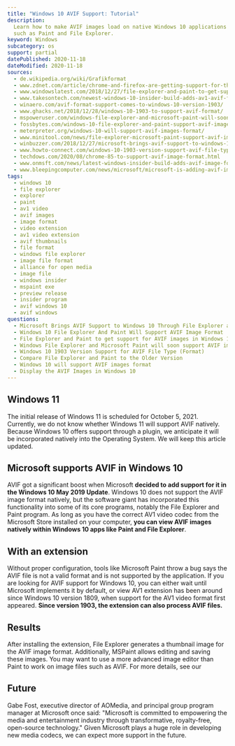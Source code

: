 ```yaml
---
title: "Windows 10 AVIF Support: Tutorial"
description:
  Learn how to make AVIF images load on native Windows 10 applications
  such as Paint and File Explorer.
keyword: Windows
subcategory: os
support: partial
datePublished: 2020-11-18
dateModified: 2020-11-18
sources:
  - de.wikipedia.org/wiki/Grafikformat
  - www.zdnet.com/article/chrome-and-firefox-are-getting-support-for-the-new-avif-image-format/
  - www.windowslatest.com/2018/12/27/file-explorer-and-paint-to-get-support-for-avif-images-in-windows-10/
  - www.takesontech.com/newest-windows-10-insider-build-adds-av1-avif-format-support
  - winaero.com/avif-format-support-comes-to-windows-10-version-1903/
  - www.ghacks.net/2018/12/28/windows-10-1903-to-support-avif-format/
  - mspoweruser.com/windows-file-explorer-and-microsoft-paint-will-soon-support-avif-images/
  - fossbytes.com/windows-10-file-explorer-and-paint-support-avif-image-format/
  - meterpreter.org/windows-10-will-support-avif-images-format/
  - www.minitool.com/news/file-explorer-microsoft-paint-support-avif-images
  - winbuzzer.com/2018/12/27/microsoft-brings-avif-support-to-windows-10-through-file-explorer-and-paint-xcxwbn/
  - www.howto-connect.com/windows-10-1903-version-support-avif-file-type/
  - techdows.com/2020/08/chrome-85-to-support-avif-image-format.html
  - www.onmsft.com/news/latest-windows-insider-build-adds-avif-image-format-support
  - www.bleepingcomputer.com/news/microsoft/microsoft-is-adding-avif-image-support-to-windows-10/
tags:
  - windows 10
  - file explorer
  - explorer
  - paint
  - av1 video
  - avif images
  - image format
  - video extension
  - av1 video extension
  - avif thumbnails
  - file format
  - windows file explorer
  - image file format
  - alliance for open media
  - image file
  - windows insider
  - mspaint exe
  - preview release
  - insider program
  - avif windows 10
  - avif windows
questions:
  - Microsoft Brings AVIF Support to Windows 10 Through File Explorer and Paint
  - Windows 10 File Explorer And Paint Will Support AVIF Image Format
  - File Explorer and Paint to get support for AVIF images in Windows 10
  - Windows File Explorer and Microsoft Paint will soon support AVIF images
  - Windows 10 1903 Version Support for AVIF File Type (Format)
  - Compare File Explorer and Paint to the Older Version
  - Windows 10 will support AVIF images format
  - Display the AVIF Images in Windows 10
---
```


## Windows 11

The initial release of Windows 11 is scheduled for October 5, 2021. Currently, we do not know whether Windows 11 will support AVIF natively. Because Windows 10 offers support through a plugin, we anticipate it will be incorporated natively into the Operating System. We will keep this article updated.

## Microsoft supports AVIF in Windows 10

AVIF got a significant boost when Microsoft **decided to add support for it in the Windows 10 May 2019 Update**. Windows 10 does not support the AVIF image format natively, but the software giant has incorporated this functionality into some of its core programs, notably the File Explorer and Paint program.
As long as you have the correct AV1 video codec from the Microsoft Store installed on your computer, **you can view AVIF images natively within Windows 10 apps like Paint and File Explorer**.

## With an extension

Without proper configuration, tools like Microsoft Paint throw a bug says the AVIF file is not a valid format and is not supported by the application. If you are looking for AVIF support for Windows 10, you can either wait until Microsoft implements it by default, or view <Link href="www.microsoft.com/de-de/p/av1-video-extension/9mvzqvxjbq9v" text="the extension." />
AV1 extension has been around since Windows 10 version 1809, when support for the AV1 video format first appeared. **Since version 1903, the extension can also process AVIF files.**

## Results

After installing the extension, File Explorer generates a thumbnail image for the AVIF image format. Additionally, MSPaint allows editing and saving these images. You may want to use a more advanced image editor than Paint to work on image files such as AVIF. For more details, see our <Link text="article about GIMP." href="/blog/tutorials/gimp/" />

## Future

Gabe Fost, executive director of AOMedia, and principal group program manager at Microsoft once said: "Microsoft is committed to empowering the media and entertainment industry through transformative, royalty-free, open-source technology." Given Microsoft plays a huge role in developing new media codecs, we can expect more support in the future.
